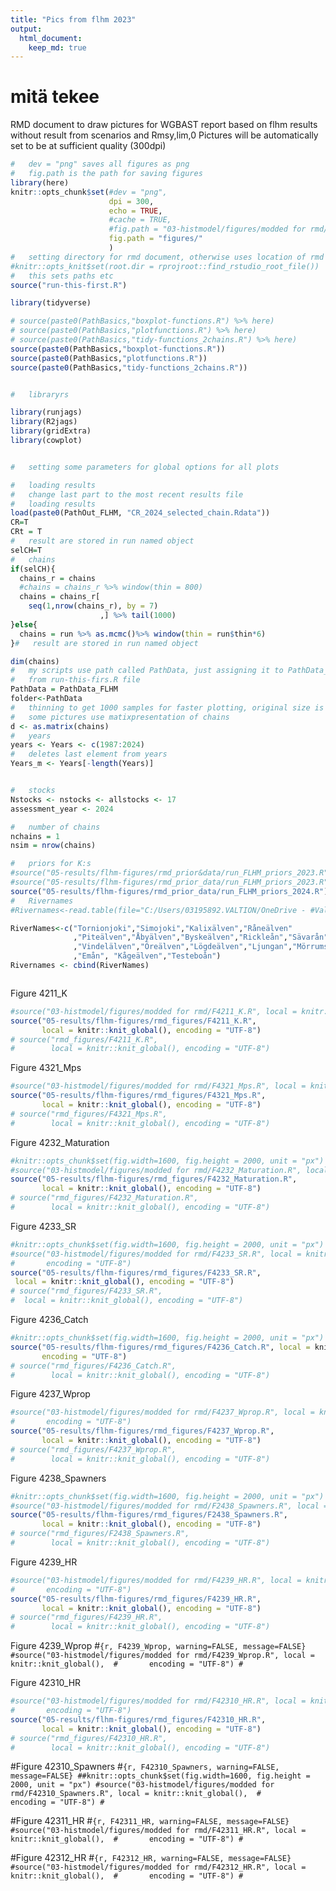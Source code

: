 ```yaml
---
title: "Pics from flhm 2023"
output:
  html_document:
    keep_md: true
---
```

#    mitä tekee 


RMD document to draw pictures for WGBAST report based on flhm results without
result from scenarios and Rmsy,lim,0
Pictures will be automatically set to be at sufficient quality (300dpi)
```r
#   dev = "png" saves all figures as png
#   fig.path is the path for saving figures
library(here)
knitr::opts_chunk$set(#dev = "png",
                      dpi = 300,
                      echo = TRUE,
                      #cache = TRUE,
                      #fig.path = "03-histmodel/figures/modded for rmd/figures_rdy/"
                      fig.path = "figures/"
                      )
#   setting directory for rmd document, otherwise uses location of rmd as root
#knitr::opts_knit$set(root.dir = rprojroot::find_rstudio_root_file())
#   this sets paths etc
source("run-this-first.R")


```

```r
library(tidyverse)

# source(paste0(PathBasics,"boxplot-functions.R") %>% here)
# source(paste0(PathBasics,"plotfunctions.R") %>% here)
# source(paste0(PathBasics,"tidy-functions_2chains.R") %>% here)
source(paste0(PathBasics,"boxplot-functions.R"))
source(paste0(PathBasics,"plotfunctions.R"))
source(paste0(PathBasics,"tidy-functions_2chains.R"))


#   libraryrs

library(runjags)
library(R2jags)
library(gridExtra)
library(cowplot)


#   setting some parameters for global options for all plots

#   loading results
#   change last part to the most recent results file
#   loading results
load(paste0(PathOut_FLHM, "CR_2024_selected_chain.Rdata"))
CR=T
CRt = T
#   result are stored in run named object
selCH=T
#   chains
if(selCH){
  chains_r = chains
  #chains = chains_r %>% window(thin = 800)
  chains = chains_r[
    seq(1,nrow(chains_r), by = 7)
                    ,] %>% tail(1000)
}else{
  chains = run %>% as.mcmc()%>% window(thin = run$thin*6)
}#   result are stored in run named object

dim(chains)
#   my scripts use path called PathData, just assigning it to PathData_FLHM 
#   from run-this-firs.R file
PathData = PathData_FLHM
folder<-PathData
#   thinning to get 1000 samples for faster plotting, original size is 4000
#   some pictures use matixpresentation of chains
d <- as.matrix(chains)
#   years
years <- Years <- c(1987:2024)
#   deletes last element from years
Years_m <- Years[-length(Years)]


#   stocks
Nstocks <- nstocks <- allstocks <- 17
assessment_year <- 2024

#   number of chains
nchains = 1
nsim = nrow(chains)

#   priors for K:s
#source("05-results/flhm-figures/rmd_prior&data/run_FLHM_priors_2023.R")
#source("05-results/flhm-figures/rmd_prior_data/run_FLHM_priors_2023.R")
source("05-results/flhm-figures/rmd_prior_data/run_FLHM_priors_2024.R")
#   Rivernames
#Rivernames<-read.table(file="C:/Users/03195892.VALTION/OneDrive - #Valtion/WGBAST_shared/data_2021/rivernames.txt")

RiverNames<-c("Tornionjoki","Simojoki","Kalixälven","Råneälven"
              ,"Piteälven","Åbyälven","Byskeälven","Rickleån","Sävarån"
              ,"Vindelälven","Öreälven","Lögdeälven","Ljungan","Mörrumsån"
              ,"Emån", "Kågeälven","Testeboån")
Rivernames <- cbind(RiverNames)



```


Figure 4211_K
```r
#source("03-histmodel/figures/modded for rmd/F4211_K.R", local = knitr::knit_global(),
source("05-results/flhm-figures/rmd_figures/F4211_K.R", 
       local = knitr::knit_global(), encoding = "UTF-8")
# source("rmd_figures/F4211_K.R", 
#        local = knitr::knit_global(), encoding = "UTF-8")


```

Figure 4321_Mps
```r
#source("03-histmodel/figures/modded for rmd/F4321_Mps.R", local = knitr::knit_global(), 
source("05-results/flhm-figures/rmd_figures/F4321_Mps.R", 
       local = knitr::knit_global(), encoding = "UTF-8")
# source("rmd_figures/F4321_Mps.R", 
#        local = knitr::knit_global(), encoding = "UTF-8")

```

Figure 4232_Maturation
```r
#knitr::opts_chunk$set(fig.width=1600, fig.height = 2000, unit = "px")
#source("03-histmodel/figures/modded for rmd/F4232_Maturation.R", local = #knitr::knit_global(), encoding = "UTF-8")
source("05-results/flhm-figures/rmd_figures/F4232_Maturation.R", 
       local = knitr::knit_global(), encoding = "UTF-8")
# source("rmd_figures/F4232_Maturation.R", 
#        local = knitr::knit_global(), encoding = "UTF-8")

```

Figure 4233_SR
```r
#knitr::opts_chunk$set(fig.width=1600, fig.height = 2000, unit = "px")
#source("03-histmodel/figures/modded for rmd/F4233_SR.R", local = knitr::knit_global(), 
#       encoding = "UTF-8")
source("05-results/flhm-figures/rmd_figures/F4233_SR.R", 
 local = knitr::knit_global(), encoding = "UTF-8")
# source("rmd_figures/F4233_SR.R", 
#  local = knitr::knit_global(), encoding = "UTF-8")


``` 

Figure 4236_Catch
```r
#knitr::opts_chunk$set(fig.width=1600, fig.height = 2000, unit = "px")
source("05-results/flhm-figures/rmd_figures/F4236_Catch.R", local = knitr::knit_global(), 
       encoding = "UTF-8")
# source("rmd_figures/F4236_Catch.R", 
#        local = knitr::knit_global(), encoding = "UTF-8")
``` 

Figure 4237_Wprop
```r
#source("03-histmodel/figures/modded for rmd/F4237_Wprop.R", local = knitr::knit_global(), 
#       encoding = "UTF-8")
source("05-results/flhm-figures/rmd_figures/F4237_Wprop.R", 
       local = knitr::knit_global(), encoding = "UTF-8")
# source("rmd_figures/F4237_Wprop.R", 
#        local = knitr::knit_global(), encoding = "UTF-8")

``` 

Figure 4238_Spawners
```r
#knitr::opts_chunk$set(fig.width=1600, fig.height = 2000, unit = "px")
#source("03-histmodel/figures/modded for rmd/F2438_Spawners.R", local = #knitr::knit_global(), encoding = "UTF-8")
source("05-results/flhm-figures/rmd_figures/F2438_Spawners.R", 
       local = knitr::knit_global(), encoding = "UTF-8")
# source("rmd_figures/F2438_Spawners.R", 
#        local = knitr::knit_global(), encoding = "UTF-8")

``` 

Figure 4239_HR
```r
#source("03-histmodel/figures/modded for rmd/F4239_HR.R", local = knitr::knit_global(), 
#       encoding = "UTF-8")
source("05-results/flhm-figures/rmd_figures/F4239_HR.R", 
       local = knitr::knit_global(), encoding = "UTF-8")
# source("rmd_figures/F4239_HR.R", 
#        local = knitr::knit_global(), encoding = "UTF-8")

```

Figure 4239_Wprop
#```{r, F4239_Wprop, warning=FALSE, message=FALSE}
#source("03-histmodel/figures/modded for rmd/F4239_Wprop.R", local = knitr::knit_global(), 
#       encoding = "UTF-8")
#```

Figure 42310_HR
```r
#source("03-histmodel/figures/modded for rmd/F42310_HR.R", local = knitr::knit_global(), 
#       encoding = "UTF-8")
source("05-results/flhm-figures/rmd_figures/F42310_HR.R", 
       local = knitr::knit_global(), encoding = "UTF-8")
# source("rmd_figures/F42310_HR.R", 
#        local = knitr::knit_global(), encoding = "UTF-8")

```

#Figure 42310_Spawners
#```{r, F42310_Spawners, warning=FALSE, message=FALSE}
##knitr::opts_chunk$set(fig.width=1600, fig.height = 2000, unit = "px")
#source("03-histmodel/figures/modded for rmd/F42310_Spawners.R", local = knitr::knit_global(), 
#       encoding = "UTF-8")
#```

#Figure 42311_HR
#```{r, F42311_HR, warning=FALSE, message=FALSE}
#source("03-histmodel/figures/modded for rmd/F42311_HR.R", local = knitr::knit_global(), 
#       encoding = "UTF-8")
#```

#Figure 42312_HR
#```{r, F42312_HR, warning=FALSE, message=FALSE}
#source("03-histmodel/figures/modded for rmd/F42312_HR.R", local = knitr::knit_global(), 
#       encoding = "UTF-8")
#```